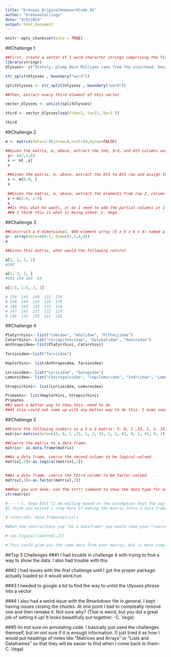 ```yaml
---
title: "brennas_OriginalHomeworkCode_01"
author: "brennastallings"
date: "9/9/2019"
output: html_document
---
```


```r
knitr::opts_chunk$set(echo = TRUE)
```

##Challenge 1


```r
##First, create a vector of 1 word character strings comprising the first line of the novel Ulysses, by James Joyce: “Stately, plump Buck Mulligan came from the stairhead, bearing a bowl of lather on which a mirror and a razor lay crossed.”
library(stringr)
Ulysses<- c("Stately, plump Buck Mulligan came from the stairhead, bearing a bowl of lather on which a mirror and a razor lay crossed.")

str_split(Ulysses , boundary("word"))

splitUlysses <- str_split(Ulysses , boundary("word"))

##Then, extract every third element of this vector.

vector_Ulysses <- unlist(splitUlysses)

third <- vector_Ulysses[seq(from=1, to=22, by=3 )]

third
```

##Challenge 2
```r
m <- matrix(data=1:80,nrow=8,ncol=10,byrow=FALSE)

##Given the matrix, m, above, extract the 2nd, 3rd, and 6th columns and assign them to the variable x
 y<- c(2,3,6)
 x <- m[ ,y]
 x
 
 ##Given the matrix, m, above, extract the 6th to 8th row and assign them to the variable x
 x <- m[6:8, ]
 x
 
 ##Given the matrix, m, above, extract the elements from row 2, column 2 to row 6, column 9 and assign them to the variable x
 x <-m[2:6, 2:9]
 x
 ##Is this what he wants, or do I need to add the partial columns in 1 & 6?
 ### I think this is what is being asked- C. Vega
```

##Challenge 3
```r
##Construct a 4-dimensional, 400 element array (5 x 5 x 4 x 4) named a consisting of the numbers 400 to 1 (i.e., a descending series)
a<- array(data=400:1, dim=c(5,5,4,4))
a

##Given this matrix, what would the following return?

a[1, 1, 1, 2]
#300

a[2, 3, 2, ]
#364 264 164  64

a[1:5, 1:5, 3, 3]

# 150  145  140  135  130
# 149  144  139  134  129
# 148  143  138  133  128
# 147  142  137  132  127
# 146  141  136  131  126
```

##Challenge 4
```r
Platyrrhini<- list("Cebidae", "Atelidae", "Pitheciidae")
Catarrhini<- list("Cercopithecidae", "Hylobatidae", "Hominidae")
Anthropoidea<-list(Platyrrhini, Catarrhini)

Tarsioidea<-list("Tarsiidae")

Haplorhini<- list(Anthropoidea, Tarsioidea)

Lorisoidea<- list("Lorisidae", "Galagidae")
Lemuroidea<- list("Cheirogaleidae", "Lepilemuridae", "Indriidae", "Lemuridae", "Daubentoniidae")

Strepsirhini<- list(Lorisoidea, Lemuroidea)

Primates<- list(Haplorhini, Strepsirhini)
Primates
##I want a better way to show this--need to do
###I also could not come up with any better way to do this. I even searched for ways to do it using markdown and nothing was helpful - C. Vega
```

##Challenge 5
```r
##Store the following numbers as a 5 x 3 matrix: 3, 0, 1 ,23, 1, 2, 33, 1, 1, 42, 0, 1, 41, 0, 2. Be sure to fill the matrix ROWWISE.
matrix<-matrix(data=c(3, 0, 1 ,23, 1, 2, 33, 1, 1, 42, 0, 1, 41, 0, 2),nrow=5, ncol=3, byrow= TRUE)

##Coerce the matrix to a data frame.
matrix<- as.data.frame(matrix)

##As a data frame, coerce the second column to be logical-valued
matrix[,2]<-as.logical(matrix[,2])


##As a data frame, coerce the third column to be factor-valued
matrix[,3]<-as.factor(matrix[,3])

##When you are done, use the str() command to show the data type for each variable in your dataframe
str(matrix)

#----- C. Vega Edit (I am editing based on the assumption that the way I did Challenge 5 was correct)
#I think you missed a step here of making the matrix intro a data frame. Instead of creating a new vector with matrix made into a dataframe you continued using the info directly from the matrix. Try this:

# >coerced<- data.frame(matrix))  

#When the instructions say "as a dataframe" you would take your "coerced" vector and do:

# >as.logical(coerced[,2]) 

# This could give you the same data from your matrix, but is more simplified since it is now in a data frame. You would do the same for the factor valued instruction set as well- C. Vega
```
 ##Top 5 Challenges
 ###1
 I had trouble in challenge 4 with trying to find a way to show the data.
        I also had trouble with this
 
 ###2
 I had issues with the first challenge until I got the proper package actually loaded so it would work/run 
 
 ###3
 I needed to google a bit to find the way to unlist the Ulysses phrase into a vector
 
 ###4
 I also had a weird issue with the Rmarkdown file in general. I kept having issues closing the chunks. At one point I had to compleatly remove one and then remake it. Not sure why?
        (That is weird, but you did a great job of setting it up! It looks beautifully put together. -C. Vega)
 
 ###5
 Im not sure on annotating code. I basically just used the challenges themself, but im not sure if it is enough information.
        (I just tried it as how I would put headings of notes like "Matrices and Arrays" or "Lists and 
        Dataframes" so that they will be easier to find when I come back to them- C. Vega)